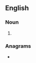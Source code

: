 ==English==

===Noun===
{{head|en|noun form}}

# {{plural of|en|mower}}

===Anagrams===
* {{anagrams|en|a=emorsw|Womers|remows|wormes}}
